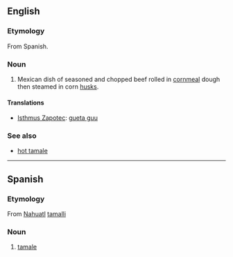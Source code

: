 {{wikipedia|tamale}}
==English==

===Etymology===
From Spanish.

===Noun===
{{en-noun}}

# Mexican dish of seasoned and chopped beef rolled in [[cornmeal]] dough then steamed in corn [[husks]].

====Translations====
* [[Isthmus Zapotec]]: [[gueta guu]]

===See also===
* [[hot tamale]]

----

==Spanish==

===Etymology===
From [[Nahuatl]] [[tamalli]]

===Noun===
{{infl|es|noun}}

# [[#English|tamale]]